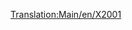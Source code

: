 [[Translation:Main/en/X2001]]{{en/-}}{{Template:Train/Fr
|Image=[[File:en/X2001.png]]
|Nom='X2001'
|Coût=60 937£ (121 874$)
|Vitesse=305 km/h (190 mph)
|Poids=95 t
|Puissance=9000 cv (6618 kW)
|Entretien=3 234£ (6 468$)
|Conception=1999
|Vie=20
|Capacité=N/A
|Description=Cette locomotive est la première à monorail disponible, et c'est une bonne affaire, plus puissante et plus rapide que la meilleure locomotive électrique sur rails, l'[[Main/fr/AsiaStar|"AsiaStar"]]. Combiner deux motrices dans un même train permet d'atteindre la vitesse de pointe avec un long train.
|Réalité=Probablement un jeu de dévoiement du train suédois [http://www.wikipedia.org/wiki/fr:X2000 X2000] (connu techniquement sous le nom de X2; car X2000 était une marque - décrivant le concept-type). http://www.lococarriage.org.uk/x2000.htm (en anglais) contient toute l'histoire de la X2000 - le train de l'an 2000 !
}}